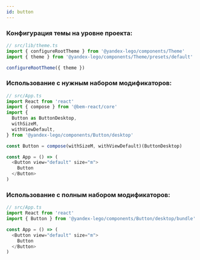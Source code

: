 ```yaml
---
id: button
---
```


### Конфигурация темы на уровне проекта:

```ts
// src/lib/theme.ts
import { configureRootTheme } from '@yandex-lego/components/Theme'
import { theme } from '@yandex-lego/components/Theme/presets/default'

configureRootTheme({ theme })
```

### Использование с нужным набором модификаторов:

```ts
// src/App.ts
import React from 'react'
import { compose } from '@bem-react/core'
import {
  Button as ButtonDesktop,
  withSizeM,
  withViewDefault,
} from '@yandex-lego/components/Button/desktop'

const Button = compose(withSizeM, withViewDefault)(ButtonDesktop)

const App = () => (
  <Button view="default" size="m">
    Button
  </Button>
)
```

### Использование с полным набором модификаторов:

```ts
// src/App.ts
import React from 'react'
import { Button } from '@yandex-lego/components/Button/desktop/bundle'

const App = () => (
  <Button view="default" size="m">
    Button
  </Button>
)
```
